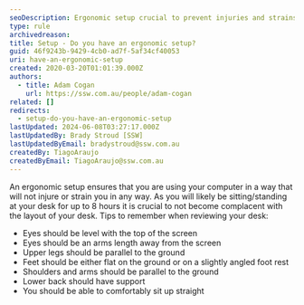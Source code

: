 ```yaml
---
seoDescription: Ergonomic setup crucial to prevent injuries and strains while working on your computer for extended periods.
type: rule
archivedreason:
title: Setup - Do you have an ergonomic setup?
guid: 46f9243b-9429-4cb0-ad7f-5af34cf40053
uri: have-an-ergonomic-setup
created: 2020-03-20T01:01:39.000Z
authors:
  - title: Adam Cogan
    url: https://ssw.com.au/people/adam-cogan
related: []
redirects:
  - setup-do-you-have-an-ergonomic-setup
lastUpdated: 2024-06-08T03:27:17.000Z
lastUpdatedBy: Brady Stroud [SSW]
lastUpdatedByEmail: bradystroud@ssw.com.au
createdBy: TiagoAraujo
createdByEmail: TiagoAraujo@ssw.com.au
---
```


An ergonomic setup ensures that you are using your computer in a way that will not injure or strain you in any way. As you will likely be sitting/standing at your desk for up to 8 hours it is crucial to not become complacent with the layout of your desk.
Tips to remember when reviewing your desk:

- Eyes should be level with the top of the screen
- Eyes should be an arms length away from the screen
- Upper legs should be parallel to the ground
- Feet should be either flat on the ground or on a slightly angled foot rest
- Shoulders and arms should be parallel to the ground
- Lower back should have support
- You should be able to comfortably sit up straight
